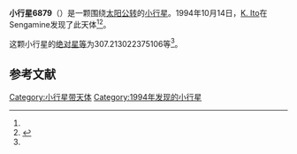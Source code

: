 {{Infobox planet
| bgcolour = #FFFFC0
| name = 6879 Hyogo
| symbol = 
| image = 
| caption = 
| discovery = yes
| discovery_ref = 
| discoverer = [[K._Ito|K. Ito]]
| discovery_site = [[Sengamine|Sengamine]] 
| discovered = 1994年10月14日
| designations = yes
| mp_name = 
| named_after = 
| alt_names = 1994 TC15/ 1977 RJ1 / 1985 DV / 1988 SM1 / 1992 LZ
| mp_category = [[主带小行星|主带小行星]]
| orbit_ref = <ref name="a">[http://ssd.jpl.nasa.gov/sbdb.cgi?sstr=6879 6879 Hyogo] {{Wayback|url=http://ssd.jpl.nasa.gov/sbdb.cgi?sstr=6879 |date=20200820210612 }}，小行星數據庫瀏覽器（JPL Small-Body Database Browser）－[[美国国家航空航天局|美国国家航空航天局]]喷气推进实验室</ref>
| epoch = 2456400.5 (2013年4月18日更新)
| aphelion = {{convert|3.669213646168244|AU|km|3|abbr=on|lk=out}}
| perihelion = {{convert|2.566156517416908|AU|km|3|abbr=on}}
| semimajor = {{convert|3.117685081792576|AU|km|3|abbr=on}}
| eccentricity = 0.176903231
| period = 2010.69776 [[日|日]]<br />5.5[[儒略年|儒略年]]
| avg_speed = 
| inclination = 8.571550589586256
| asc_node = 103.0694206605898
| mean_anomaly = 
| arg_peri = 307.213022375106
| satellites = 
| physical_characteristics = yes
| dimensions = 
| mass = 
| density = 
| surface_grav = 
| escape_velocity = 
| sidereal_day = 
| axial_tilt = 
| pole_ecliptic_lat = 
| pole_ecliptic_lon = 
| albedo = 
| temperatures= 
| temp_name1 = 
| mean_temp_1 = 
| max_temp_1 = 
| temp_name2 = 
| max_temp_2 = 
| spectral_type = 
| abs_magnitude = 307.213022375106
}}

'''小行星6879'''（{{lang-en|6879 Hyogo}}）是一颗围绕[[太阳|太阳]][[公转|公转]]的[[小行星|小行星]]。1994年10月14日，[[K._Ito|K. Ito]]在Sengamine发现了此天体<ref name="a" /><ref>{{cite news|title=小行星列表|url=http://cfa-www.harvard.edu/iau/lists/NumberedMPs.txt|accessdate=2013-07-08|newspaper=哈佛大学|archive-date=2008-05-17|archive-url=https://web.archive.org/web/20080517010638/http://cfa-www.harvard.edu/iau/lists/NumberedMPs.txt|dead-url=no}}</ref>。

这颗小行星的[[绝对星等|绝对星等]]为307.213022375106等<ref name="a" />。

==参考文献==
{{reflist}}
{{Minor Planet Number|[[小行星6878|小行星6878]]|[[小行星6880|小行星6880]]}}

{{小天体}}

[[Category:小行星带天体|Category:小行星带天体]]
[[Category:1994年发现的小行星|Category:1994年发现的小行星]]

{{asteroid-stub}}